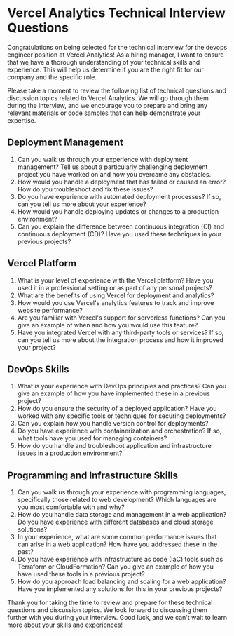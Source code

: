 

# Vercel Analytics Technical Interview Questions

Congratulations on being selected for the technical interview for the devops engineer position at Vercel Analytics! As a hiring manager, I want to ensure that we have a thorough understanding of your technical skills and experience. This will help us determine if you are the right fit for our company and the specific role.

Please take a moment to review the following list of technical questions and discussion topics related to Vercel Analytics. We will go through them during the interview, and we encourage you to prepare and bring any relevant materials or code samples that can help demonstrate your expertise.

## Deployment Management

1. Can you walk us through your experience with deployment management? Tell us about a particularly challenging deployment project you have worked on and how you overcame any obstacles. 
2. How would you handle a deployment that has failed or caused an error? How do you troubleshoot and fix these issues?
3. Do you have experience with automated deployment processes? If so, can you tell us more about your experience?
4. How would you handle deploying updates or changes to a production environment?
5. Can you explain the difference between continuous integration (CI) and continuous deployment (CD)? Have you used these techniques in your previous projects?

## Vercel Platform

1. What is your level of experience with the Vercel platform? Have you used it in a professional setting or as part of any personal projects?
2. What are the benefits of using Vercel for deployment and analytics?
3. How would you use Vercel's analytics features to track and improve website performance?
4. Are you familiar with Vercel's support for serverless functions? Can you give an example of when and how you would use this feature?
5. Have you integrated Vercel with any third-party tools or services? If so, can you tell us more about the integration process and how it improved your project?

## DevOps Skills

1. What is your experience with DevOps principles and practices? Can you give an example of how you have implemented these in a previous project?
2. How do you ensure the security of a deployed application? Have you worked with any specific tools or techniques for securing deployments?
3. Can you explain how you handle version control for deployments? 
4. Do you have experience with containerization and orchestration? If so, what tools have you used for managing containers?
5. How do you handle and troubleshoot application and infrastructure issues in a production environment?

## Programming and Infrastructure Skills

1. Can you walk us through your experience with programming languages, specifically those related to web development? Which languages are you most comfortable with and why?
2. How do you handle data storage and management in a web application? Do you have experience with different databases and cloud storage solutions?
3. In your experience, what are some common performance issues that can arise in a web application? How have you addressed these in the past?
4. Do you have experience with infrastructure as code (IaC) tools such as Terraform or CloudFormation? Can you give an example of how you have used these tools in a previous project?
5. How do you approach load balancing and scaling for a web application? Have you implemented any solutions for this in your previous projects?

Thank you for taking the time to review and prepare for these technical questions and discussion topics. We look forward to discussing them further with you during your interview. Good luck, and we can't wait to learn more about your skills and experiences!